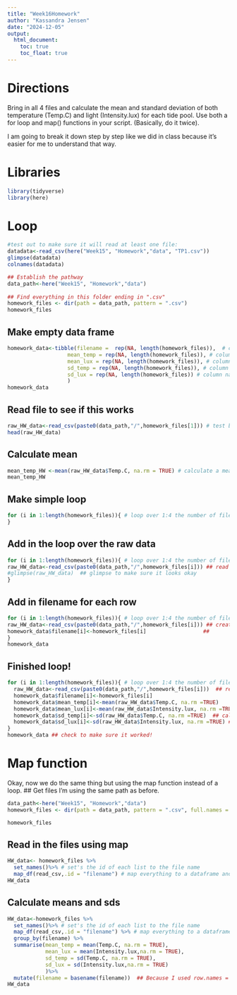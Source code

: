 ```yaml
---
title: "Week16Homework"
author: "Kassandra Jensen"
date: "2024-12-05"
output: 
  html_document:
    toc: true
    toc_float: true
---
```


# Directions
Bring in all 4 files and calculate the mean and standard deviation of both temperature (Temp.C) and light (Intensity.lux) for each tide pool. Use both a for loop and map() functions in your script. (Basically, do it twice).

I am going to break it down step by step like we did in class because it's easier for me to understand that way.

# Libraries
```r
library(tidyverse)
library(here)
```

# Loop 
```r
#test out to make sure it will read at least one file:
datadata<-read_csv(here("Week15", "Homework","data", "TP1.csv"))
glimpse(datadata)
colnames(datadata)

## Establish the pathway
data_path<-here("Week15", "Homework","data")
            
## Find everything in this folder ending in ".csv"
homework_files <- dir(path = data_path, pattern = ".csv")
homework_files
```
## Make empty data frame
```r
homework_data<-tibble(filename =  rep(NA, length(homework_files)),  # column name for pool
                   mean_temp = rep(NA, length(homework_files)), # column name for the mean temperature
                   mean_lux = rep(NA, length(homework_files)), # column name for the mean light
                   sd_temp = rep(NA, length(homework_files)), # column names standard deviation of temp
                   sd_lux = rep(NA, length(homework_files)) # column name for standard deviation of lux
                   ) 
homework_data
```
## Read file to see if this works
```r
raw_HW_data<-read_csv(paste0(data_path,"/",homework_files[1])) # test by reading in the first file and see if it works
head(raw_HW_data)
```

## Calculate mean
```r
mean_temp_HW <-mean(raw_HW_data$Temp.C, na.rm = TRUE) # calculate a mean of the one we tested out
mean_temp_HW
```
## Make simple loop
```r
for (i in 1:length(homework_files)){ # loop over 1:4 the number of files
}
```

## Add in the loop over the raw data
```r
for (i in 1:length(homework_files)){ # loop over 1:4 the number of files 
raw_HW_data<-read_csv(paste0(data_path,"/",homework_files[i])) ## read the file like we made earlier
#glimpse(raw_HW_data)  ## glimpse to make sure it looks okay
}
```
## Add in filename for each row
```r
for (i in 1:length(homework_files)){ # loop over 1:4 the number of files 
raw_HW_data<-read_csv(paste0(data_path,"/",homework_files[i])) ## create path to read all the files
homework_data$filename[i]<-homework_files[i]                  ## 
} 
homework_data
```

## Finished loop!
```r
for (i in 1:length(homework_files)){ # loop over 1:4 the number of files 
  raw_HW_data<-read_csv(paste0(data_path,"/",homework_files[i]))  ## read in data and include in loop
  homework_data$filename[i]<-homework_files[i]                          ## add file names for each row
  homework_data$mean_temp[i]<-mean(raw_HW_data$Temp.C, na.rm =TRUE)    ## calculate mean temp and assign name
  homework_data$mean_lux[i]<-mean(raw_HW_data$Intensity.lux, na.rm =TRUE)  ## calculate mean temp and assign name
  homework_data$sd_temp[i]<-sd(raw_HW_data$Temp.C, na.rm =TRUE)  ## calculate sd temp and assign name
  homework_data$sd_lux[i]<-sd(raw_HW_data$Intensity.lux, na.rm =TRUE) ## calculate sd lux and assign name
} 
homework_data ## check to make sure it worked!
```

# Map function
Okay, now we do the same thing but using the map function instead of a loop.
## Get files
I'm using the same path as before.
```r
data_path<-here("Week15", "Homework","data")
homework_files <- dir(path = data_path, pattern = ".csv", full.names = TRUE) ## Had to make full.names= True, maybe bc my working directory isn't the same as my data directory?

homework_files
```
## Read in the files using map
```r
HW_data<- homework_files %>%
  set_names()%>% # set's the id of each list to the file name
  map_df(read_csv,.id = "filename") # map everything to a dataframe and put the id in a column called filename
HW_data
```
## Calculate means and sds
```r
HW_data<-homework_files %>%
  set_names()%>% # set's the id of each list to the file name
  map_df(read_csv,.id = "filename") %>% # map everything to a dataframe and put the id in a column called filename
  group_by(filename) %>%
  summarise(mean_temp = mean(Temp.C, na.rm = TRUE),
            mean_lux = mean(Intensity.lux,na.rm = TRUE),
            sd_temp = sd(Temp.C, na.rm = TRUE),
            sd_lux = sd(Intensity.lux,na.rm = TRUE)
            )%>%
  mutate(filename = basename(filename))  ## Because I used row.names = true, it gave me the whole path to these files and was really ugly so i used this code to extract only the basename of the file!
HW_data
```

















